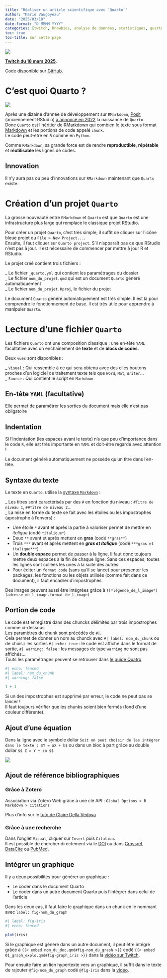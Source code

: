 ```yaml
---
title: "Réaliser un article scientifique avec `Quarto`"
author: "Marie Vaugoyeau"
date: "2025/03/18"
date-format: "D MMMM YYYY"
categories: [twitch, Rnewbies, analyse de données, statistiques, quarto]
toc: true
toc-title: Sur cette page
---
```


[![](feuilles.png){fig-align="center"}](https://500px.com/p/antoinemach?view=photos)

::: {.callout-note icon="false"}
[**Twitch du 18 mars 2025**](https://www.twitch.tv/videos/2408949837).\

Code disponible sur [GitHub](https://github.com/Vaugoyeau/twitch_manuscript).  
:::

# C'est quoi Quarto ?  

![](https://quarto.org/quarto.png)

Après une dizaine d'année de développement sur `RMarkdown`, [Posit](https://posit.co/) (anciennement RStudio) [a annoncé en 2022](https://posit.co/blog/announcing-quarto-a-new-scientific-and-technical-publishing-system/) la naissance de `Quarto`.\
Donc `Quarto` est l'héritier de [RMarkdown](https://quarto.org/quarto.png) qui combien le texte sous format [Markdown](https://quarto.org/docs/authoring/markdown-basics.html) et les portions de code appelé `chunk`.\
Le code peut-être en `R` comme en `Python`.

Comme `RMarkdown`, sa grande force est de rendre **reproductible**, **répétable** et **réutilisable** les lignes de codes.

::: callout-tip
## Innovation

Il n'y aura pas ou peu d'innovations sur `RMarkdown` maintenant que `Quarto` existe.
:::

# Création d'un projet `Quarto`

La grosse nouveauté entre `RMarkdown` et `Quarto` est que `Quarto` est une infrastructure plus large qui remplace le classique projet RStudio.

Pour créer un projet `Quarto`, c'est très simple, il suffit de cliquer sur l'icône bleue projet ou `File > New Project...`.\
Ensuite, il faut cliquer sur `Quarto project`. S'il n'apparaît pas ce que RStudio n'est pas à jour. Il est nécessaire de commencer par mettre à jour R et RStudio.

Le projet créé contient trois fichiers :

\_ Le fichier `_quarto.yml` qui contient les paramétrages du dossier\
\_ Le fichier `nom_du_projet.qmd` qui est un document `Quarto` généré automatiquement\
\_ Le fichier `nom_du_projet.Rproj`, le fichier du projet

Le document `Quarto` généré automatiquement est très simple. Il est là pour comprendre le fonctionnement de base. Il est très utile pour apprendre à manipuler `Quarto`.

# Lecture d'une fichier `Quarto`

Les fichiers `Quarto` ont une composition classique : une en-tête `YAML` facultative avec un enchaînement de **texte** et de **blocs de codes**.

Deux `vues` sont disponibles :

\_ `Visual` : Qui ressemble à ce qui sera obtenu avec des clics boutons proches d'un logiciel de traitement texte tels que `Word`, `Mot`, `Writer`...\
\_ `Source` : Qui contient le script en `Markdown`

## En-tête `YAML` (facultative)

Elle permet de paramétrer les sorties du document mais elle n'est pas obligatoire

::: callout-important
## Indentation

Si l'indentation (les espaces avant le texte) n'a que peu d'importance dans le code `R`, elle est très importante en `YAML` et doit-être regardé avec attention !
:::

Le document généré automatiquement ne possède qu'un titre dans l'en-tête.

## Syntaxe du texte

Le texte en `Quarto`, utilise la [syntaxe `Markdown`](https://quarto.org/docs/authoring/markdown-basics.html) :

\_ Les titres sont caractérisés par des `#` en fonction du niveau : `#Titre de niveau 1`, `##Titre de niveau 2`...\
\_ La mise en forme du texte se fait avec les étoiles ou les impostrophes (apostrophe à l'envers) :

-   Une étoile `*` avant et après la partie à valoriser permet de mettre en *italique* (codé `*italique*`)\
-   Deux `**` avant et après mettent en **gras** (codé `**gras**`)\
-   Trois `***` avant et après mettent en ***gras et italique*** (codé `***gras et italique***`)\
-   Un **double espace** permet de passer à la ligne. Il faut donc toujours mettre deux espaces à la fin de chaque ligne. Sans ces espaces, toutes les lignes sont collées les unes à la suite des autres\
-   Pour éditer un `format code` (sans qu'il se lance) pour présenter les packages, les fonctions ou les objets utilisés (comme fait dans ce document), il faut encadrer d'impostrophes

Des images peuvent aussi être intégrées grâce à `![*légende_de_l_image*](adresse_de_l_image.format_de_l_image)`

## Portion de code

Le code est enregistré dans des chuncks délimités par trois impostrophes comme ci-dessous.\
Les paramètres du chunk sont précédés de `#|`.\
Cela permet de donner un nom au chunck avec `#| label: nom_du_chunk` ou de choisir les sorties `#| echo: true` : le code est affiché dans le format de sortie, `#| warning: false` : les messages de type `warning` ne sont pas affichés...\
Touts les paramétrages peuvent se retrouver dans [le guide Quatro](https://quarto.org/docs/reference/cells/cells-knitr.html).

```r
#| echo: fenced
#| label: nom_du_chunk
#| warning: false

1 + 1
```

::: callout-waring
Si un des impostrophes est supprimé par erreur, le code ne peut pas se lancer !\
Il faut toujours vérifier que les chunks soient bien fermés (fond d'une couleur différente).
:::

## Ajout d'une équation  
  
Dans la ligne avec le symbole dollar `Soit on peut choisir de les intégrer dans le texte : $Y = aX + b$` ou dans un bloc à part grâce au double dollar `$$ Z = Y + zb $$`
  
![](img/equation.png)  

## Ajout de référence bibliographiques

### Grâce à Zotero

Association via Zotero Web grâce à une clé API : `Global Options > R Markdown > Citations`  
  
Plus d’info sur le [tuto de Claire Della Vedova](https://delladata.fr/quarto-citations-et-references-bibliographiques/)  

### Grâce à une recherche

Dans l'onglet `Visual`, cliquer sur `Insert` puis `Citation`.  
Il est possible de chercher directement via le [DOI](https://fr.wikipedia.org/wiki/Digital_Object_Identifier) ou dans [Crossref](https://www.crossref.org/), [DataCite](https://datacite.org/) ou [PubMed](https://pubmed.ncbi.nlm.nih.gov/).   
  

## Intégrer un graphique    
Il y a deux possibilités pour générer un graphique :  

- Le coder dans le document Quarto   
- Le coder dans un autre document Quarto puis l'intégrer dans celui de l'article   
  
Dans les deux cas, il faut faire le graphique dans un chunk en le nommant avec `label: fig-nom_du_graph`   
  
```r
#| label: fig-iris
#| echo: fenced
  
plot(iris)
```
  
Si le graphique est généré dans un autre document, il peut être intégré grâce à `{{< embed nom_du_doc.qmd#fig-nom_du_graph >}}` codé `{{< embed 01_graph_explo.qmd#fig-graph_iris >}}` dans la [vidéo sur Twitch](https://www.twitch.tv/videos/2408949837).  
  
Pour ensuite faire un lien hypertexte vers un graphique, il suffit dans le texte de rajouter `@fig-nom_du_graph` codé `@fig-iris` dans la [vidéo](https://www.twitch.tv/videos/2408949837).  
  